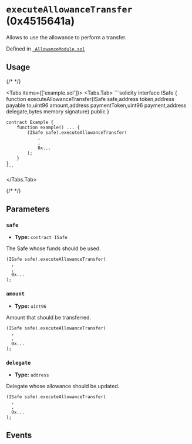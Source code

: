 


# `executeAllowanceTransfer` (0x4515641a)



Allows to use the allowance to perform a transfer.




Defined in [` AllowanceModule.sol`](https://github.com/safe-global/safe-modules/tree/allowance/v0.1.1/modules/allowances/contracts/AllowanceModule.sol#L152)


## Usage

{/* <!-- vale off --> */}

<Tabs items={['example.sol']}>
  <Tabs.Tab>
    ```solidity
    interface ISafe {
        function executeAllowanceTransfer(ISafe safe,address token,address payable to,uint96 amount,address paymentToken,uint96 payment,address delegate,bytes memory signature) public
    }

    contract Example {
        function example() ... {
            (ISafe safe).executeAllowanceTransfer(
                ,
                ,
                0x...
            );
        }
    }
    ```
  </Tabs.Tab>
</Tabs>

{/* <!-- vale on --> */}



## Parameters

### `safe`

  - **Type:** `contract ISafe`

  The Safe whose funds should be used.

  ```solidity focus=2
  (ISafe safe).executeAllowanceTransfer(
    ,
    ,
    0x...
  );
  ```


### `amount`

  - **Type:** `uint96`

  Amount that should be transferred.

  ```solidity focus=3
  (ISafe safe).executeAllowanceTransfer(
    ,
    ,
    0x...
  );
  ```


### `delegate`

  - **Type:** `address`

  Delegate whose allowance should be updated.

  ```solidity focus=4
  (ISafe safe).executeAllowanceTransfer(
    ,
    ,
    0x...
  );
  ```




## Events

<PayAllowanceTransfer />
<ExecuteAllowanceTransfer />

